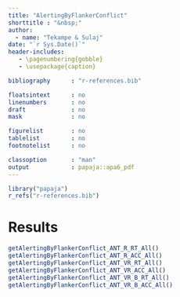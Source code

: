 ```yaml
---
title: "AlertingByFlankerConflict"
shorttitle : "&nbsp;"
author: 
  - name: "Tekampe & Sulaj"
date: "`r Sys.Date()`"
header-includes:
   - \pagenumbering{gobble}
   - \usepackage{caption}

bibliography      : "r-references.bib"

floatsintext      : no
linenumbers       : no
draft             : no
mask              : no

figurelist        : no
tablelist         : no
footnotelist      : no

classoption       : "man"
output            : papaja::apa6_pdf
---
```


```r
library("papaja")
r_refs("r-references.bib")
```

\captionsetup[table]{labelformat=empty}

# Results
```r
getAlertingByFlankerConflict_ANT_R_RT_All()
getAlertingByFlankerConflict_ANT_R_ACC_All()
getAlertingByFlankerConflict_ANT_VR_RT_All()
getAlertingByFlankerConflict_ANT_VR_ACC_All()
getAlertingByFlankerConflict_ANT_VR_B_RT_All()
getAlertingByFlankerConflict_ANT_VR_B_ACC_All()
```